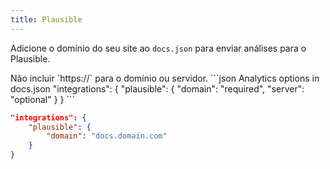 ```yaml
---
title: Plausible
---
```


Adicione o domínio do seu site ao `docs.json` para enviar análises para o Plausible.

<Info>
  Não incluir `https://` para o domínio ou servidor.
</Info>

<CodeGroup>
  ```json Analytics options in docs.json
  "integrations": {
      "plausible": {
          "domain": "required",
          "server": "optional"
      }
  }
  ```

  ```json Example
  "integrations": {
      "plausible": {
          "domain": "docs.domain.com"
      }
  }
  ```
</CodeGroup>
